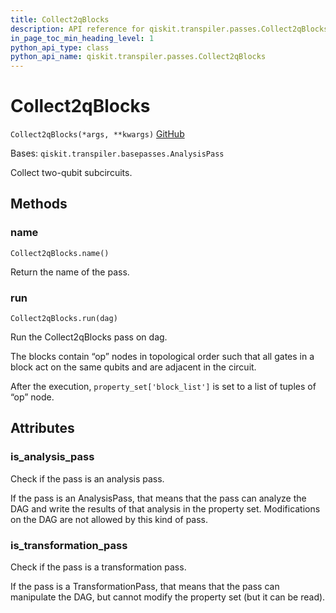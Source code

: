 ```yaml
---
title: Collect2qBlocks
description: API reference for qiskit.transpiler.passes.Collect2qBlocks
in_page_toc_min_heading_level: 1
python_api_type: class
python_api_name: qiskit.transpiler.passes.Collect2qBlocks
---
```


# Collect2qBlocks

<span id="qiskit.transpiler.passes.Collect2qBlocks" />

`Collect2qBlocks(*args, **kwargs)` [GitHub](https://github.com/qiskit/qiskit/tree/stable/0.19/qiskit/transpiler/passes/optimization/collect_2q_blocks.py "view source code")

Bases: `qiskit.transpiler.basepasses.AnalysisPass`

Collect two-qubit subcircuits.

## Methods

### name

<span id="qiskit.transpiler.passes.Collect2qBlocks.name" />

`Collect2qBlocks.name()`

Return the name of the pass.

### run

<span id="qiskit.transpiler.passes.Collect2qBlocks.run" />

`Collect2qBlocks.run(dag)`

Run the Collect2qBlocks pass on dag.

The blocks contain “op” nodes in topological order such that all gates in a block act on the same qubits and are adjacent in the circuit.

After the execution, `property_set['block_list']` is set to a list of tuples of “op” node.

## Attributes

<span id="qiskit.transpiler.passes.Collect2qBlocks.is_analysis_pass" />

### is\_analysis\_pass

Check if the pass is an analysis pass.

If the pass is an AnalysisPass, that means that the pass can analyze the DAG and write the results of that analysis in the property set. Modifications on the DAG are not allowed by this kind of pass.

<span id="qiskit.transpiler.passes.Collect2qBlocks.is_transformation_pass" />

### is\_transformation\_pass

Check if the pass is a transformation pass.

If the pass is a TransformationPass, that means that the pass can manipulate the DAG, but cannot modify the property set (but it can be read).

